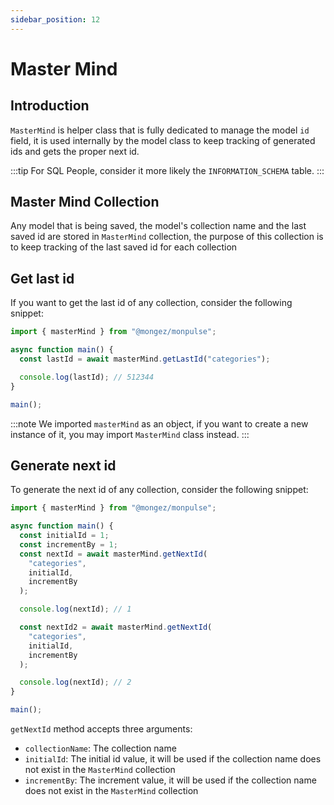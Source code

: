 ```yaml
---
sidebar_position: 12
---
```


# Master Mind

## Introduction

`MasterMind` is helper class that is fully dedicated to manage the model `id` field, it is used internally by the model class to keep tracking of generated ids and gets the proper next id.

:::tip
For SQL People, consider it more likely the `INFORMATION_SCHEMA` table.
:::

## Master Mind Collection

Any model that is being saved, the model's collection name and the last saved id are stored in `MasterMind` collection, the purpose of this collection is to keep tracking of the last saved id for each collection

## Get last id

If you want to get the last id of any collection, consider the following snippet:

```ts src/app.ts
import { masterMind } from "@mongez/monpulse";

async function main() {
  const lastId = await masterMind.getLastId("categories");

  console.log(lastId); // 512344
}

main();
```

:::note
We imported `masterMind` as an object, if you want to create a new instance of it, you may import `MasterMind` class instead.
:::

## Generate next id

To generate the next id of any collection, consider the following snippet:

```ts src/app.ts
import { masterMind } from "@mongez/monpulse";

async function main() {
  const initialId = 1;
  const incrementBy = 1;
  const nextId = await masterMind.getNextId(
    "categories",
    initialId,
    incrementBy
  );

  console.log(nextId); // 1

  const nextId2 = await masterMind.getNextId(
    "categories",
    initialId,
    incrementBy
  );

  console.log(nextId); // 2
}

main();
```

`getNextId` method accepts three arguments:

- `collectionName`: The collection name
- `initialId`: The initial id value, it will be used if the collection name does not exist in the `MasterMind` collection
- `incrementBy`: The increment value, it will be used if the collection name does not exist in the `MasterMind` collection
